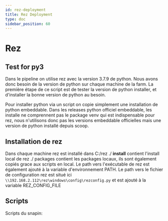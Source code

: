 ```yaml
---
id: rez-deployment
title: Rez Deployment
type: doc
sidebar_position: 60
---
```



# Rez

## Test for py3

Dans le pipeline on utilise rez avec la version 3.7.9 de python.
Nous avons donc besoin de la version de python sur chaque machine de la farm.
La première étape de ce script est de tester la version de python installer, et d'installer la bonne version de python au besoin.

Pour installer python via un script on copie simplement une installation de python embeddable.
Dans les releases python officiel embeddable, les installe ne comprennent pas le package venv qui est indispensable pour rez, nous n'utilisons donc pas les versions embeddable officielles mais une version de python installé depuis scoop.

## Installation de rez

Dans chaque machine rez est installé dans C:/rez
./ **install** contient l'install local de rez
./ packages contient les packages locaux, ils sont également copiés grace aux scripts en local.
Le path vers l'exécutable de rez est également ajouté à la variable d'environnement PATH.
Le path vers le fichier de configuration rez est situé ici `\\192.168.2.112\rez\windows\config\rezconfig.py` et est ajouté à la variable REZ_CONFIG_FILE

## Scripts

Scripts du snapin:

<CodeSnippet
  rawUrl="https://raw.githubusercontent.com/ArtFXDev/silex_fog_snapin/main/rez/rez-install.ps1"
  langage="batch"
  fileName="rez-install.ps1"
/>
